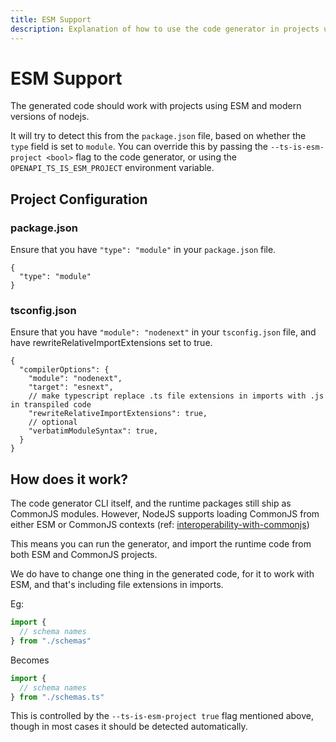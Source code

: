 ```yaml
---
title: ESM Support
description: Explanation of how to use the code generator in projects using ESM
---
```


# ESM Support

The generated code should work with projects using ESM and modern versions of nodejs.

It will try to detect this from the `package.json` file, based on whether the `type` field is set to `module`.
You can override this by passing the `--ts-is-esm-project <bool>` flag to the code generator,
or using the `OPENAPI_TS_IS_ESM_PROJECT` environment variable.

## Project Configuration

### package.json
Ensure that you have `"type": "module"` in your `package.json` file.

```json5
{
  "type": "module"
}
```

### tsconfig.json
Ensure that you have `"module": "nodenext"` in your `tsconfig.json` file,
and have rewriteRelativeImportExtensions set to true.

```json5
{
  "compilerOptions": {
    "module": "nodenext",
    "target": "esnext",
    // make typescript replace .ts file extensions in imports with .js in transpiled code
    "rewriteRelativeImportExtensions": true,
    // optional
    "verbatimModuleSyntax": true,
  }
}
```

## How does it work?

The code generator CLI itself, and the runtime packages still ship as CommonJS modules.
However, NodeJS supports loading CommonJS from either ESM or CommonJS contexts (ref: [interoperability-with-commonjs](https://nodejs.org/api/esm.html#interoperability-with-commonjs))

This means you can run the generator, and import the runtime code from both ESM and CommonJS projects.

We do have to change one thing in the generated code, for it to work with ESM, and that's including file extensions in imports.

Eg:
```typescript
import {
  // schema names
} from "./schemas"
```

Becomes
```typescript
import {
  // schema names
} from "./schemas.ts"
```

This is controlled by the `--ts-is-esm-project true` flag mentioned above, though in most cases it should be detected automatically.
